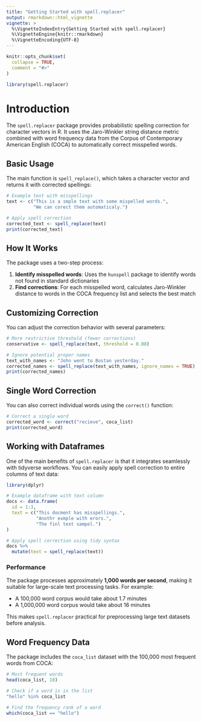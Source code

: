 ```yaml
---
title: "Getting Started with spell.replacer"
output: rmarkdown::html_vignette
vignette: >
  %\VignetteIndexEntry{Getting Started with spell.replacer}
  %\VignetteEngine{knitr::rmarkdown}
  %\VignetteEncoding{UTF-8}
---
```


```r
knitr::opts_chunk$set(
  collapse = TRUE,
  comment = "#>"
)
```

```r
library(spell.replacer)
```

# Introduction

The `spell.replacer` package provides probabilistic spelling correction for character vectors in R. It uses the Jaro-Winkler string distance metric combined with word frequency data from the Corpus of Contemporary American English (COCA) to automatically correct misspelled words.

## Basic Usage

The main function is `spell_replace()`, which takes a character vector and returns it with corrected spellings:

```r
# Example text with misspellings
text <- c("This is a smple text with some mispelled words.",
          "We can corect them automaticaly.")

# Apply spell correction
corrected_text <- spell_replace(text)
print(corrected_text)
```

## How It Works

The package uses a two-step process:

1. **Identify misspelled words**: Uses the `hunspell` package to identify words not found in standard dictionaries
2. **Find corrections**: For each misspelled word, calculates Jaro-Winkler distance to words in the COCA frequency list and selects the best match

## Customizing Correction

You can adjust the correction behavior with several parameters:

```r
# More restrictive threshold (fewer corrections)
conservative <- spell_replace(text, threshold = 0.08)

# Ignore potential proper names
text_with_names <- "John went to Bostan yesterday."
corrected_names <- spell_replace(text_with_names, ignore_names = TRUE)
print(corrected_names)
```

## Single Word Correction

You can also correct individual words using the `correct()` function:

```r
# Correct a single word
corrected_word <- correct("recieve", coca_list)
print(corrected_word)
```

## Working with Dataframes

One of the main benefits of `spell.replacer` is that it integrates seamlessly with tidyverse workflows. You can easily apply spell correction to entire columns of text data:

```r
library(dplyr)

# Example dataframe with text column
docs <- data.frame(
  id = 1:3,
  text = c("This docment has misspellings.",
           "Anothr exmple with erors.",
           "The finl text sampel.")
)

# Apply spell correction using tidy syntax
docs %>%
  mutate(text = spell_replace(text))
```

### Performance

The package processes approximately **1,000 words per second**, making it suitable for large-scale text processing tasks. For example:

- A 100,000 word corpus would take about 1.7 minutes
- A 1,000,000 word corpus would take about 16 minutes

This makes `spell.replacer` practical for preprocessing large text datasets before analysis.

## Word Frequency Data

The package includes the `coca_list` dataset with the 100,000 most frequent words from COCA:

```r
# Most frequent words
head(coca_list, 10)

# Check if a word is in the list
"hello" %in% coca_list

# Find the frequency rank of a word
which(coca_list == "hello")
```
